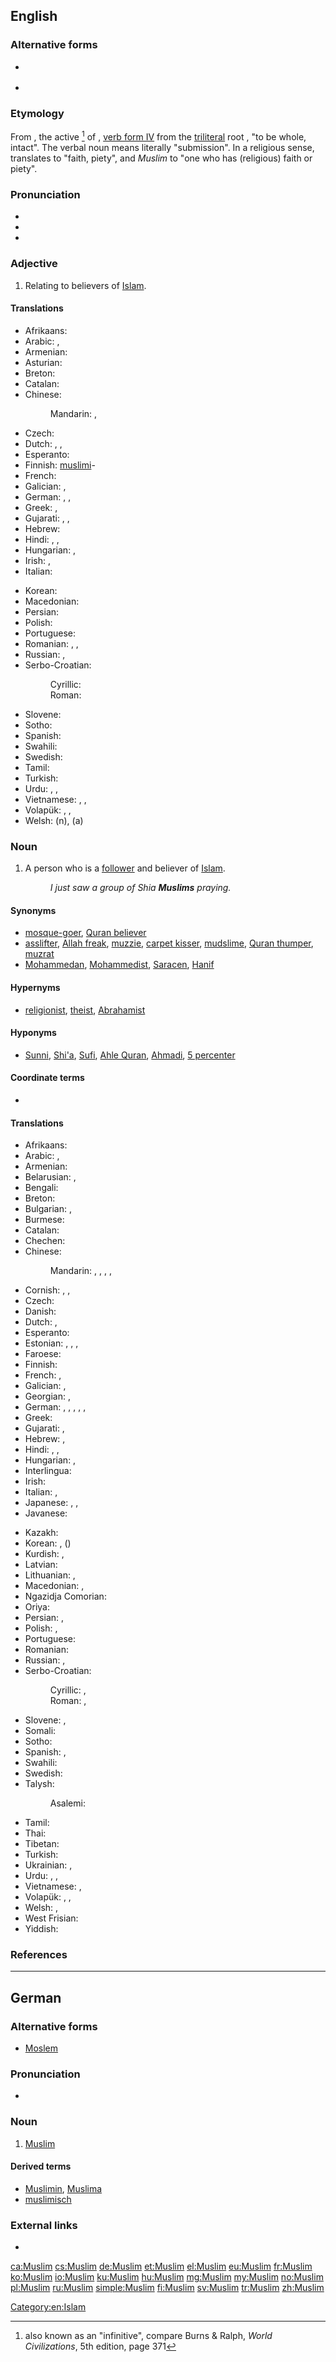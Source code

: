 {{also|muslim}}
==English==
{{wikipedia}}

===Alternative forms===
* {{l|en|Moslem}} {{qualifier|dated}}
* {{l|en|Mussulman}} {{qualifier|archaic}}

===Etymology===
From {{etyl|ar|en}} {{term|مُسْلِمٌ||one who submits|tr=múslim<sup>un</sup>|lang=ar}}, the active {{w|Arabic grammar#Participle|participle}}<ref>also known as an "infinitive", compare Burns & Ralph, ''World Civilizations'', 5th edition, page 371</ref> of {{term|أسْلَمَ||he submitted|tr=ʾáslama|lang=ar}}, [[Appendix:Arabic verb forms#Form IV|verb form IV]] from the [[triliteral]] root {{ar-root|س|ل|م}}, "to be whole, intact". The verbal noun {{term|إسْلامٌ|lang=ar|tr=ʾislām<sup>un</sup>}} means literally "submission". In a religious sense, ''{{w|Islam|al-Islām}}'' translates to "faith, piety", and ''Muslim'' to "one who has (religious) faith or piety".

===Pronunciation===
* {{IPA|/ˈmʌsləm/|/ˈmʌzləm/|/ˈmʊslɪm/|/ˈmʊzlɪm/|lang=en}}
* {{audio|en-uk-Muslim.ogg|Audio (UK)|lang=en}}
* {{rhymes|ʌsləm|ʌzləm|ʊslɪm|ʊzlɪm|lang=en}}

===Adjective===
{{en-adj|-}}

# Relating to believers of [[Islam]].

====Translations====
{{trans-top|relating to believers of Islam}}
* Afrikaans: {{t|af|moslem}}
* Arabic: {{t|ar|إسلامي|tr=islāmi|m}}, {{t|ar|إسلامية|tr=islāmiyya|f}}
* Armenian: {{t|hy|մահմեդական|sc=Armn}}
* Asturian: {{t|ast|musulmán}}
* Breton: {{t|br|muzulman}}
* Catalan: {{t|ca|musulmà}}
* Chinese:
*: Mandarin: {{t+|cmn|穆斯林|tr=mùsīlín|sc=Hans}}, {{t+|cmn|清真|tr=qīngzhēn|sc=Hans}}
* Czech: {{t+|cs|muslimský}}
* Dutch: {{t+|nl|moslims}}, {{t|nl|mohammedaans}}, {{t|nl|muzulmaans}}
* Esperanto: {{t|eo|muslima}}
* Finnish: [[muslimi]]-
* French: {{t+|fr|musulman|m}}
* Galician: {{t|gl|musulmán}}, {{t|gl|mahometano}}
* German: {{t|de|muslimisch}}, {{t|de|moslemisch}}, {{t|de|muselmanisch}}
* Greek: {{t+|el|μουσουλμανικός}}, {{t|el|Μουσουλμάνος}}
* Gujarati: {{t|gu|મુસ્લિમ|tr=muslim}}, {{t|gu|મુસલમાન|tr=musalmān}}, {{t|gu|મુસલમાની|tr=musalmānī}}
* Hebrew: {{t|he|מוסלמי|tr=muslemi}}
* Hindi: {{t|hi|मुस्लिम|tr=muslim}}, {{t|hi|मुसलमान|tr=musalmān}}, {{t|hi|मुसलमानी|tr=musalmānī}}
* Hungarian: {{t+|hu|muszlim}}, {{t+|hu|muzulmán}}
* Irish: {{t|ga|Moslamach|m}}, {{t|ga|Mahamadach|m}}
* Italian: {{t+|it|musulmano}}
{{trans-mid}}
* Korean: {{t|ko|무슬림}}
* Macedonian: {{t|mk|муслима́нски}}
* Persian: {{t|fa|مسلمانی|tr=mosalmâni}}
* Polish: {{t+|pl|muzułmański|m}}
* Portuguese: {{t+|pt|muçulmano}}
* Romanian: {{t+|ro|musulman|m}}, {{t+|ro|mahomedan}}, {{t|ro|musulmană|f}}
* Russian: {{t+|ru|мусульма́нский}}, {{t+|ru|исла́мский}}
* Serbo-Croatian:
*: Cyrillic: {{t|sh|муслимански|m}}
*: Roman: {{t|sh|muslimanski|m}}
* Slovene: {{t+|sl|muslimanski|m}}
* Sotho: {{t|st|leselamose}}
* Spanish: {{t+|es|musulmán|m}}
* Swahili: {{t+|sw|mwiislamu}}
* Swedish: {{t+|sv|muslimsk}}
* Tamil: {{t|ta|முஸ்லிம்}}
* Turkish: {{t+|tr|Müslüman}}
* Urdu: {{t|ur|مسلم|tr=muslim}}, {{t|ur|مسلمان|tr=musalmān}}, {{t|ur|مسلمانی|tr=musalmānī}}
* Vietnamese: {{t+|vi|Hồi giáo}}, {{t|vi|đạo Hồi}}, {{t|vi|Hồi}}
* Volapük: {{qualifier|♂♀}} {{t|vo|slamanik}}, {{qualifier|♂}} {{t|vo|hislamanik}}, {{qualifier|♀}} {{t|vo|jislamanik}}
* Welsh: {{t|cy|Mwslim}} (n), {{t|cy|Mwslimaidd}} (a)
{{trans-bottom}}

===Noun===
{{en-noun}}

# A person who is a [[follower]] and believer of [[Islam]].
#: ''I just saw a group of Shia '''Muslims''' praying.''

====Synonyms====
* [[mosque-goer]], [[Quran believer]] {{qualifier|a practising Muslim}}
* [[asslifter]], [[Allah freak]], [[muzzie]], [[carpet kisser]], [[mudslime]], [[Quran thumper]], [[muzrat]] {{qualifier|all derogatory}}
* [[Mohammedan]], [[Mohammedist]], [[Saracen]], [[Hanif]] {{qualifier|dated, now rare and offensive}}

====Hypernyms====
* [[religionist]], [[theist]], [[Abrahamist]]

====Hyponyms====
* [[Sunni]], [[Shi'a]], [[Sufi]], [[Ahle Quran]], [[Ahmadi]], [[5 percenter]]

====Coordinate terms====
* {{list:religionists/en}}

====Translations====
{{trans-top|believer of Islam}}
* Afrikaans: {{t|af|moslem}}
* Arabic: {{t+|ar|مسلم|m|tr=muslim}}, {{t|ar|مسلمة|f|tr=muslima}}
* Armenian: {{t|hy|մահմեդական|sc=Armn}}
* Belarusian: {{t|be|мусульма́нін|m}}, {{t|be|мусульма́нка|f}}
* Bengali: {{t|bn|মুসলিম|tr=muslim|sc=Beng}}
* Breton: {{t|br|muzulman|m}}
* Bulgarian: {{t|bg|мюсюлма́нин|m}}, {{t|bg|мюсюлма́нка|f}}
* Burmese: {{t+|my|မွတ်စလင်|sc=Mymr}}
* Catalan: {{t|ca|musulmà|m}}
* Chechen: {{t-needed|ce}}
* Chinese:
*: Mandarin: {{t+|cmn|穆斯林|tr=mùsīlín|sc=Hans}}, {{t+|cmn|清真|tr=qīngzhēn|sc=Hans}}, {{t|cmn|伊斯蘭教徒|sc=Hani}}, {{t+|cmn|伊斯兰教徒|tr=yīsīlán jiàotú|sc=Hani}}, {{t+|cmn|回教徒|tr=huíjiàotú|sc=Hani}}
* Cornish: {{t|kw|Moslem|m}}, {{t|kw|Moslemes|f}}, {{t|kw|Sarsyn|m}}
* Czech: {{t+|cs|muslim|m}}
* Danish: {{t+|da|muslim|m|f}}
* Dutch: {{t+|nl|moslim|m}}, {{t+|nl|moslima|f}}
* Esperanto: {{t|eo|islamano}}
* Estonian: {{t|et|muslim}}, {{t|et|moslem}}, {{t|et|muhameedlane}}, {{t+|et|musulman}}
* Faroese: {{t|fo|muslimur|m}}
* Finnish: {{t+|fi|muslimi}}
* French: {{t+|fr|musulman|m}}, {{t+|fr|musulmane|f}}
* Galician: {{t|gl|musulmán|m}}, {{t|gl|mahometano|m}}
* Georgian: {{t|ka|მუსულმანი|sc=Geor}}, {{t|ka|მუსლიმი|sc=Geor}}
* German: {{t+|de|Muslim|m}}, {{t+|de|Moslem|m}}, {{t+|de|Muslimin|f}}, {{t+|de|Muslima|f}}, {{qualifier|dated}} {{t|de|Muselmane|m}}, {{t|de|Muselmanin|f}}
* Greek: {{t|el|Μουσουλμάνος|m}}
* Gujarati: {{t|gu|મુસ્લિમ|tr=muslim}}, {{t|gu|મુસલમાન|tr=musalmān}}
* Hebrew: {{t|he|מוסלמי|m|tr=músl'mi}}, {{t|he|מוסלמית|f|tr=musl'mít}}
* Hindi: {{t|hi|मुस्लिम|tr=muslim}}, {{t|hi|मुसलमान|m|tr=musalmān}}, {{t|hi|मुसलमानी|f|tr=musalmānī}}
* Hungarian: {{t+|hu|muszlim}}, {{t+|hu|muzulmán}}
* Interlingua: {{t|ia|muslim}}
* Irish: {{t|ga|Moslamach|m}}
* Italian: {{t+|it|musulmano|m}}, {{t+|it|musulmana|f}}
* Japanese: {{t|ja|ムスリム|tr=musurimu}}, {{t|ja|イスラム教徒|tr=イスラムきょうと, isuramu kyōto}}, {{t|ja|回教徒|tr=かいきょうと, kaikyōto|sc=Jpan}}
* Javanese: {{t-needed|jv}}
{{trans-mid}}
* Kazakh: {{t|kk|мұсылман|sc=Cyrl}}
* Korean: {{t|ko|이슬람교도|sc=Hang}}, {{t|ko|회교도|sc=Kore}} ({{t|ko|回敎徒|sc=Kore}})
* Kurdish: {{t+|ku|misilman}}, {{t|ku|موسلمان}}
* Latvian: {{t-needed|lv}}
* Lithuanian: {{t|lt|musulmonas|m}}, {{t|lt|musulmonė|f}}
* Macedonian: {{t|mk|Муслиман|m}}, {{t|mk|Муслима́нка|f}}
* Ngazidja Comorian: {{t|zdj|isilamu}}
* Oriya: {{t-needed|or}}
* Persian: {{t+|fa|مسلمان|tr=mosalmân}}, {{t|fa|مسلمون|tr=mosalmun|sc=fa-Arab}} {{qualifier|colloquial}}
* Polish: {{t+|pl|muzułmanin|m}}, {{t+|pl|muzułmanka|f}}
* Portuguese: {{t+|pt|muçulmano|m}}
* Romanian: {{t+|ro|musulman|m}}
* Russian: {{t+|ru|мусульма́нин|m}}, {{t+|ru|мусульма́нка|f}}
* Serbo-Croatian:
*: Cyrillic: {{t|sh|муслиман|m}}, {{t|sh|муслиманка|f}}
*: Roman: {{t|sh|musliman|m}}, {{t|sh|muslimanka|f}}
* Slovene: {{t+|sl|musliman|m}}, {{t|sl|muslimanka|f}}
* Somali: {{t|so|muslim|m}}
* Sotho: {{t|st|moselamose}}
* Spanish: {{t+|es|musulmán|m}}, {{t|es|musulmana|f}}
* Swahili: {{t|sw|Mwislamu}}
* Swedish: {{t+|sv|muslim}}
* Talysh:
*: Asalemi: {{t|tly|مسلمون|tr=məsəlmun|sc=fa-Arab}}
* Tamil: {{t|ta|முஸ்லிம்}}
* Thai: {{t|th|มุสลิม|tr=mus-lim}}
* Tibetan: {{t|bo|ཁ་ཆེ|sc=Tibt}}
* Turkish: {{t+|tr|Müslüman}}
* Ukrainian: {{t|uk|мусульма́нин|m}}, {{t|uk|мусульма́нка|f}}
* Urdu: {{t|ur|مسلم|m|tr=muslim}}, {{t|ur|مسلمان|m|tr=musalmān}}, {{t|ur|مسلمانی|f|tr=musalmānī}}
* Vietnamese: {{t|vi|người Hồi}}, {{t|vi|người Hồi giáo}}
* Volapük: {{qualifier|♂♀}} {{t+|vo|slaman}}, {{qualifier|♂}} {{t|vo|hislaman}}, {{qualifier|♀}} {{t|vo|jislaman}}
* Welsh: {{t|cy|Mwslim|m|f}}, {{t|cy|Moslem|m|f}}
* West Frisian: {{t|fy|Moslim}}
* Yiddish: {{t|yi|מוסולמאַן|m|sc=Hebr}}
{{trans-bottom}}

===References===
<references/>

[[Category:en:Islam]]

----

==German==

===Alternative forms===
* [[Moslem]] {{a|now less common in formal writing, but still predominant in everyday speech}}

===Pronunciation===
* {{IPA|/ˈmʊslɪm/|lang=de}}

===Noun===
{{de-noun|m|Muslims|Muslime|pl2=Muslims}}

# [[Muslim]]

====Derived terms====
* [[Muslimin]], [[Muslima]] {{a|female forms}}
* [[muslimisch]]

===External links===
* {{R:Duden}}

[[ca:Muslim]]
[[cs:Muslim]]
[[de:Muslim]]
[[et:Muslim]]
[[el:Muslim]]
[[eu:Muslim]]
[[fr:Muslim]]
[[ko:Muslim]]
[[io:Muslim]]
[[ku:Muslim]]
[[hu:Muslim]]
[[mg:Muslim]]
[[my:Muslim]]
[[no:Muslim]]
[[pl:Muslim]]
[[ru:Muslim]]
[[simple:Muslim]]
[[fi:Muslim]]
[[sv:Muslim]]
[[tr:Muslim]]
[[zh:Muslim]]